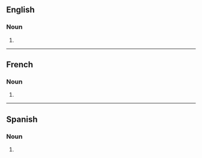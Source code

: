 {{also|Westerns}}

==English==

===Noun===
{{head|en|noun plural form}}

# {{plural of|western|lang=en}}

----

==French==

===Noun===
{{head|fr|noun plural form|g=m}}

# {{plural of|western|lang=fr}}

----

==Spanish==

===Noun===
{{head|es|noun form}}

# {{plural of|western|lang=es}}